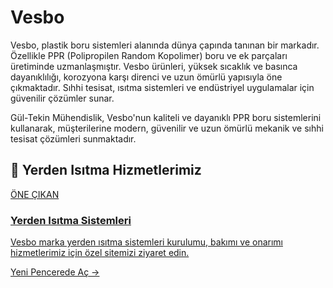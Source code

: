 # Vesbo

Vesbo, plastik boru sistemleri alanında dünya çapında tanınan bir markadır. Özellikle PPR (Polipropilen Random Kopolimer) boru ve ek parçaları üretiminde uzmanlaşmıştır. Vesbo ürünleri, yüksek sıcaklık ve basınca dayanıklılığı, korozyona karşı direnci ve uzun ömürlü yapısıyla öne çıkmaktadır. Sıhhi tesisat, ısıtma sistemleri ve endüstriyel uygulamalar için güvenilir çözümler sunar.

Gül-Tekin Mühendislik, Vesbo'nun kaliteli ve dayanıklı PPR boru sistemlerini kullanarak, müşterilerine modern, güvenilir ve uzun ömürlü mekanik ve sıhhi tesisat çözümleri sunmaktadır.

## 🌟 Yerden Isıtma Hizmetlerimiz

<a href="https://yerden-isitma.gul-tekinmuhendislik.com/" target="_blank" rel="noopener noreferrer" class="link-card featured">
  <div class="link-card-content">
    <span class="badge">ÖNE ÇIKAN</span>
    <h3>Yerden Isıtma Sistemleri</h3>
    <p>Vesbo marka yerden ısıtma sistemleri kurulumu, bakımı ve onarımı hizmetlerimiz için özel sitemizi ziyaret edin.</p>
    <span class="link-card-cta">Yeni Pencerede Aç →</span>
  </div>
</a>